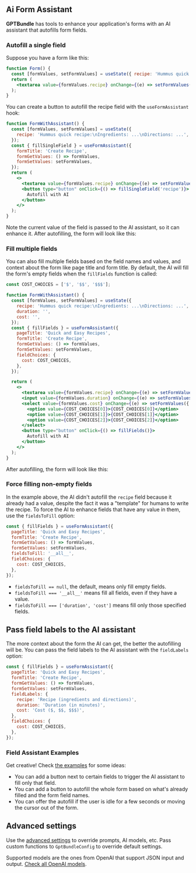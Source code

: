 
## Ai Form Assistant 

**GPTBundle** has tools to enhance your application's forms with an AI assistant that autofills form fields.

### Autofill a single field

Suppose you have a form like this:

```jsx
function Form() {
  const [formValues, setFormValues] = useState({ recipe: 'Hummus quick recipe: ...' });
  return (
    <textarea value={formValues.recipe} onChange={(e) => setFormValues({ ...formValues, recipe: e.target.value })} />
  );
}
```

You can create a button to autofill the recipe field with the `useFormAssistant` hook:

```jsx {5-9,12}
function FormWithAssistant() {
  const [formValues, setFormValues] = useState({
    recipe: 'Hummus quick recipe:\nIngredients: ...\nDirections: ...',
  });
  const { fillSingleField } = useFormAssistant({
    formTitle: 'Create Recipe',
    formGetValues: () => formValues,
    formSetValues: setFormValues,
  });
  return (
    <>
      <textarea value={formValues.recipe} onChange={(e) => setFormValues({ ...formValues, recipe: e.target.value })} />
      <button type="button" onClick={() => fillSingleField('recipe')}>
        Autofill with AI
      </button>
    </>
  );
}
```

Note the current value of the field is passed to the AI assistant, so it can enhance it.
After autofilling, the form will look like this:

<BasicSingleFieldForm />

### Fill multiple fields

You can also fill multiple fields based on the field names and values,
and context about the form like page title and form title.
By default, the AI will fill the form's empty fields when the `fillFields` function is called:

```jsx {9-17,37}
const COST_CHOICES = ['$', '$$', '$$$'];

function FormWithAssistant() {
  const [formValues, setFormValues] = useState({
    recipe: 'Hummus quick recipe:\nIngredients: ...\nDirections: ...',
    duration: '',
    cost: '',
  });
  const { fillFields } = useFormAssistant({
    pageTitle: 'Quick and Easy Recipes',
    formTitle: 'Create Recipe',
    formGetValues: () => formValues,
    formSetValues: setFormValues,
    fieldChoices: {
      cost: COST_CHOICES,
    },
  });

  return (
    <>
      <textarea value={formValues.recipe} onChange={(e) => setFormValues({ ...formValues, recipe: e.target.value })} />
      <input value={formValues.duration} onChange={(e) => setFormValues({ ...formValues, duration: e.target.value })} />
      <select value={formValues.cost} onChange={(e) => setFormValues({ ...formValues, cost: e.target.value })}>
        <option value={COST_CHOICES[0]}>{COST_CHOICES[0]}</option>
        <option value={COST_CHOICES[1]}>{COST_CHOICES[1]}</option>
        <option value={COST_CHOICES[2]}>{COST_CHOICES[2]}</option>
      </select>
      <button type="button" onClick={() => fillFields()}>
        Autofill with AI
      </button>
    </>
  );
}
```

After autofilling, the form will look like this:

<BasicMultiFieldForm />

### Force filling non-empty fields

In the example above, the AI didn't autofill the `recipe` field because it already had a value,
despite the fact it was a "template" for humans to write the recipe. To force the AI to enhance
fields that have any value in them, use the `fieldsToFill` option:

```jsx {6}
const { fillFields } = useFormAssistant({
  pageTitle: 'Quick and Easy Recipes',
  formTitle: 'Create Recipe',
  formGetValues: () => formValues,
  formSetValues: setFormValues,
  fieldsToFill: '__all__',
  fieldChoices: {
    cost: COST_CHOICES,
  },
});
```

- `fieldsToFill == null`, the default, means only fill empty fields.
- `fieldsToFill === '__all__'` means fill all fields, even if they have a value.
- `fieldsToFill === ['duration', 'cost']` means fill only those specified fields.

## Pass field labels to the AI assistant

The more context about the form the AI can get, the better the autofilling will be.
You can pass the field labels to the AI assistant with the `fieldLabels` option:

```jsx {6-10}
const { fillFields } = useFormAssistant({
  pageTitle: 'Quick and Easy Recipes',
  formTitle: 'Create Recipe',
  formGetValues: () => formValues,
  formSetValues: setFormValues,
  fieldLabels: {
    recipe: 'Recipe (ingredients and directions)',
    duration: 'Duration (in minutes)',
    cost: 'Cost ($, $$, $$$)',
  },
  fieldChoices: {
    cost: COST_CHOICES,
  },
});
```

### Field Assistant Examples

Get creative! Check [the examples](/examples) for some ideas:

- You can add a button next to certain fields to trigger the AI assistant to fill only that field.
- You can add a button to autofill the whole form based on what's already filled and the form field names.
- You can offer the autofill if the user is idle for a few seconds or moving the cursor out of the form.

## Advanced settings

Use the [advanced settings](/reference/settings/) to override prompts, AI models, etc.
Pass custom functions to `GptBundleConfig` to override default settings.

Supported models are the ones from OpenAI that support JSON input and output.
[Check all OpenAI models](https://platform.openai.com/docs/models).
